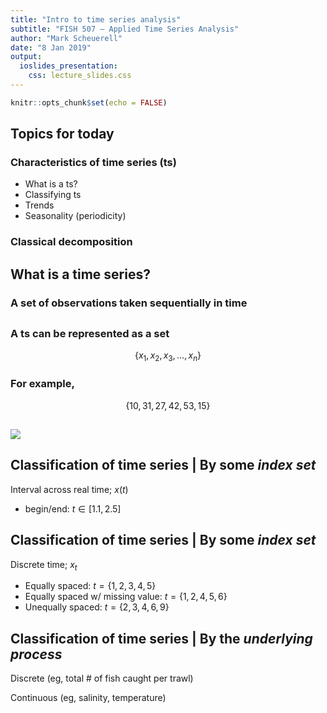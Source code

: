 ```yaml
---
title: "Intro to time series analysis"
subtitle: "FISH 507 – Applied Time Series Analysis"
author: "Mark Scheuerell"
date: "8 Jan 2019"
output:
  ioslides_presentation:
    css: lecture_slides.css
---
```


```r
knitr::opts_chunk$set(echo = FALSE)
```

## Topics for today

### Characteristics of time series (ts)
* What is a ts?
* Classifying ts
* Trends
* Seasonality (periodicity)
    
### Classical decomposition


## What is a time series?

### A set of observations taken sequentially in time


##  

### A ts can be represented as a set

$$
\{ x_1,x_2,x_3,\dots,x_n \} 
$$

### For example,
$$
\{ 10,31,27,42,53,15 \}
$$


## {.flexbox .vcenter}

![](https://www.esrl.noaa.gov/gmd/webdata/ccgg/trends/co2_data_mlo.png)


## Classification of time series | By some _index set_

Interval across real time; $x(t)$    

* begin/end: $t \in [1.1,2.5]$    


## Classification of time series | By some _index set_

Discrete time; $x_t$    

* Equally spaced: $t = \{1,2,3,4,5\}$  
* Equally spaced w/ missing value: $t = \{1,2,4,5,6\}$  
* Unequally spaced: $t = \{2,3,4,6,9\}$  


## Classification of time series | By the _underlying process_    

Discrete (eg, total # of fish caught per trawl)

Continuous (eg, salinity, temperature)



